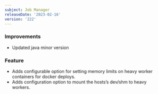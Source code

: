 ```yaml
---
subject: Job Manager
releaseDate: '2023-02-16'
version: '222'
---
```


### Improvements

* Updated java minor version

### Feature

* Adds configurable option for setting memory limits on heavy worker containers for docker deploys.
* Adds configuration option to mount the hosts’s dev/shm to heavy workers.
